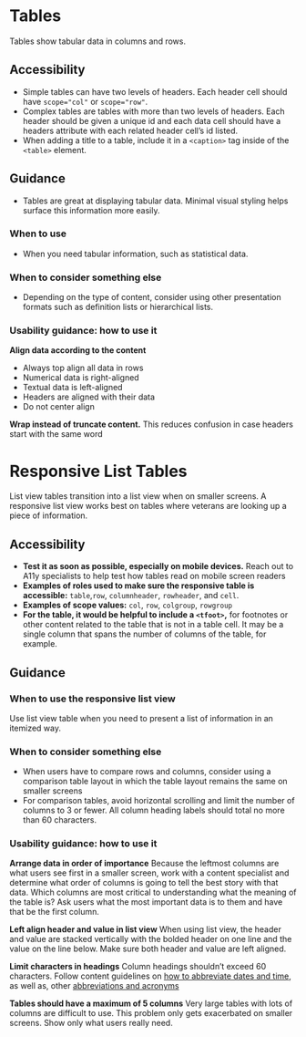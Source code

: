 
<Meta title="Library/Table/Usage" />

# Tables

Tables show tabular data in columns and rows.

## Accessibility
* Simple tables can have two levels of headers. Each header cell should have `scope="col"` or `scope="row"`.
* Complex tables are tables with more than two levels of headers. Each header should be given a unique id and each data cell should have a headers attribute with each related header cell’s id listed.
* When adding a title to a table, include it in a `<caption>` tag inside of the `<table>` element.

## Guidance
* Tables are great at displaying tabular data. Minimal visual styling helps surface this information more easily.

### When to use
* When you need tabular information, such as statistical data.

### When to consider something else
* Depending on the type of content, consider using other presentation formats such as definition lists or hierarchical lists.

### Usability guidance: how to use it
**Align data according to the content**
- Always top align all data in rows
- Numerical data is right-aligned
- Textual data is left-aligned
- Headers are aligned with their data
- Do not center align

**Wrap instead of truncate content.** This reduces confusion in case headers start with the same word



# Responsive List Tables

List view tables transition into a list view when on smaller screens. A responsive list view works best on tables where veterans are looking up a piece of information.

## Accessibility
- **Test it as soon as possible, especially on mobile devices.** Reach out to A11y specialists to help test how tables read on mobile screen readers
- **Examples of roles used to make sure the responsive table is accessible:** `table`,`row`, `columnheader`, `rowheader`, and `cell`.
- **Examples of scope values:** `col`, `row`, `colgroup`, `rowgroup`
- **For the table, it would be helpful to include a `<tfoot>`,**  for footnotes or other content related to the table that is not in a table cell.  It may be a single column that spans the number of columns of the table, for example.

## Guidance

### When to use the responsive list view
Use list view table when you need to present a list of information in an itemized way.

### When to consider something else
- When users have to compare rows and columns, consider using a comparison table layout in which the table layout remains the same on smaller screens
- For comparison tables, avoid horizontal scrolling and limit the number of columns to 3 or fewer. All column heading labels should total no more than 60 characters.

### Usability guidance: how to use it
**Arrange data in order of importance** Because the leftmost columns are what users see first in a smaller screen, work with a content specialist and determine what order of columns is going to tell the best story with that data. Which columns are most critical to understanding what the meaning of the table is? Ask users what the most important data is to them and have that be the first column.

**Left align header and value in list view** When using list view, the header and value are stacked vertically with the bolded header on one line and the value on the line below. Make sure both header and value are left aligned.

**Limit characters in headings** Column headings shouldn’t exceed 60 characters. Follow content guidelines on [how to abbreviate dates and time](https://design.va.gov/content-style-guide/dates-and-numbers), as well as, other [abbreviations and acronyms](https://design.va.gov/content-style-guide/abbreviations-and-acronyms)

**Tables should have a maximum of 5 columns** Very large tables with lots of columns are difficult to use. This problem only gets exacerbated on smaller screens. Show only what users really need.
